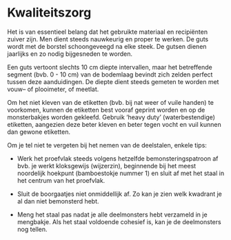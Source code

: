 # Kwaliteitszorg

<!--
Vermeld alle acties bij het uitvoeren van het protocol om tot kwaliteitsvolle resultaten te komen.
Daarnaast kan ook een checklist toegevoegd worden om na te gaan of alle stappen van het veldprotocol op een correcte manier doorlopen zijn (bv. Zijn alle velden in veldformulier ingevuld, zijn alle stalen gelabeld, ...).
Indien er niet aan bepaalde kwaliteitscriteria voldaan wordt, kan er eventueel verwezen worden naar corrigerende maatregelen.
In dit onderdeel kunnen ook bepaalde intercalibratie-oefeningen vermeld worden, die bijvoorbeeld voorafgaand aan elk veldseizoen worden uitgevoerd door de gebruikers van het protocol. 
-->

Het is van essentieel belang dat het gebruikte materiaal en recipiënten zuiver
zijn. Men dient steeds nauwkeurig en proper te werken. De guts wordt met de
borstel schoongeveegd na elke steek. De gutsen dienen jaarlijks en zo nodig
bijgesneden te worden.

Een guts vertoont slechts 10 cm diepte intervallen, maar het betreffende segment
(bvb. 0 - 10 cm) van de bodemlaag bevindt zich zelden perfect tussen deze
aanduidingen. De diepte dient steeds gemeten te worden met vouw-- of plooimeter,
of meetlat.

Om het niet kleven van de etiketten (bvb. bij nat weer of vuile handen) te
voorkomen, kunnen de etiketten best vooraf geprint worden en op de monsterbakjes
worden gekleefd. Gebruik 'heavy duty' (waterbestendige) etiketten, aangezien
deze beter kleven en beter tegen vocht en vuil kunnen dan gewone etiketten.

Om je tel niet te vergeten bij het nemen van de deelstalen, enkele tips:

-   Werk het proefvlak steeds volgens hetzelfde bemonsteringspatroon af bvb. je
    werkt kloksgewijs (wijzerzin), beginnende bij het meest noordelijk hoekpunt
    (bamboestokje nummer 1) en sluit af met het staal in het centrum van het
    proefvlak.

-   Sluit de boorgaatjes niet onmiddellijk af. Zo kan je zien welk kwadrant je
    al dan niet bemonsterd hebt.

-   Meng het staal pas nadat je alle deelmonsters hebt verzameld in je
    mengbakje. Als het staal voldoende cohesief is, kan je de deelmonsters nog
    tellen.

